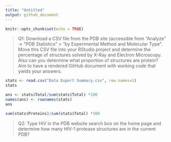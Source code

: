 ```yaml
---
title: "Untitled"
output: github_document
---
```


```r
knitr::opts_chunk$set(echo = TRUE)
```
>Q1: Download a CSV file from the PDB site (accessible from “Analyze” -> “PDB Statistics” > “by Experimental Method and Molecular Type”. Move this CSV file into your RStudio project and determine the percentage of structures solved by X-Ray and Electron Microscopy. Also can you determine what proportion of structures are protein? Aim to have a rendered GitHub document with working code that yields your answers.

```r
stats <- read.csv("Data Export Summary.csv", row.names=1)
stats
```
```r
ans <- stats$Total/sum(stats$Total) *100
names(ans) <- rownames(stats)
ans
```

```r
sum(stats$Proteins)/sum(stats$Total) *100
```


>Q2: Type HIV in the PDB website search box on the home page and determine how many HIV-1 protease structures are in the current PDB?